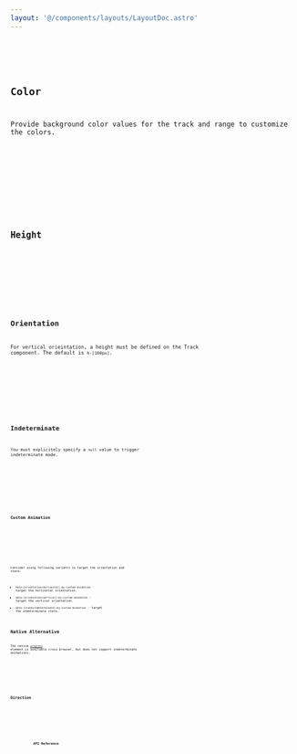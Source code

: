 ```yaml
---
layout: '@/components/layouts/LayoutDoc.astro'
---
```










<Preview client:load>
	<Fragment slot="preview">
		<Default client:visible />
	</Fragment>
	<Fragment slot="code">
		<Code code={DefaultRaw} lang="tsx" />
	</Fragment>
</Preview>

## Color

Provide background color values for the track and range to customize the colors.

<Preview client:load>
	<Fragment slot="preview">
		<Color client:visible />
	</Fragment>
	<Fragment slot="code">
		<Code code={ColorRaw} lang="tsx" />
	</Fragment>
</Preview>

## Height

<Preview client:load>
	<Fragment slot="preview">
		<Height client:visible />
	</Fragment>
	<Fragment slot="code">
		<Code code={HeightRaw} lang="tsx" />
	</Fragment>
</Preview>

## Orientation

For vertical orieintation, a height must be defined on the Track component. The default is `h-[100px]`.

<Preview client:load>
	<Fragment slot="preview">
		<Orientation client:visible />
	</Fragment>
	<Fragment slot="code">
		<Code code={OrientationRaw} lang="tsx" />
	</Fragment>
</Preview>

## Indeterminate

You must explicitely specify a `null` value to trigger indeterminate mode.

<Preview client:load>
	<Fragment slot="preview">
		<Indeterminate client:visible />
	</Fragment>
	<Fragment slot="code">
		<Code code={IndeterminateRaw} lang="tsx" />
	</Fragment>
</Preview>

### Custom Animation

<Preview client:load>
	<Fragment slot="preview">
		<CustomAnimation client:visible />
	</Fragment>
	<Fragment slot="code">
		<Code code={CustomAnimationRaw} lang="tsx" />
	</Fragment>
</Preview>

Consider using following variants to target the orientation and state.

- `data-[orientation=horizontal]:my-custom-animation` - target the horizontal orientation.
- `data-[orientation=vertical]:my-custom-animation` - target the vertical orientation.
- `data-[state=indeterminate]:my-custom-animation` - target the indeterminate state.

## Native Alternative

The native [`progress`](https://developer.mozilla.org/en-US/docs/Web/HTML/Element/progress) element is available cross browser, but does not support indeterminate animations.

<Preview client:load>
	<Fragment slot="preview">
		<Native client:visible />
	</Fragment>
	<Fragment slot="code">
		<Code code={NativeRaw} lang="tsx" />
	</Fragment>
</Preview>

## Direction

<Preview client:load>
	<Fragment slot="preview">
		<Dir client:visible />
	</Fragment>
	<Fragment slot="code">
		<Code code={DirRaw} lang="tsx" />
	</Fragment>
</Preview>

## API Reference

<ApiTable component="progress" />
